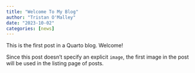 ```yaml
---
title: "Welcome To My Blog"
author: "Tristan O'Malley"
date: "2023-10-02"
categories: [news]
---
```


This is the first post in a Quarto blog. Welcome!

Since this post doesn't specify an explicit `image`, the first image in the post will be used in the listing page of posts.
